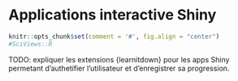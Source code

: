 # Applications interactive Shiny {#shiny}

```r
knitr::opts_chunk$set(comment = '#', fig.align = "center")
#SciViews::R
```

TODO: expliquer les extensions {learnitdown} pour les apps Shiny permetant d'authetifier l'utilisateur et d'enregistrer sa progression.
